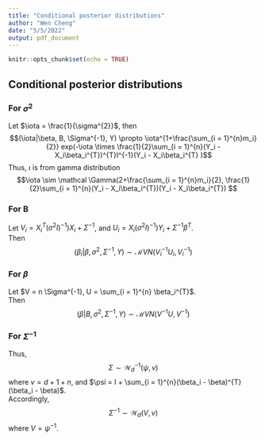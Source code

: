 ```yaml
---
title: "Conditional posterior distributions"
author: "Wen Cheng"
date: "5/5/2022"
output: pdf_document
---
```


```r
knitr::opts_chunk$set(echo = TRUE)
```
## Conditional posterior distributions

### For $\sigma^{2}$
Let $\iota = \frac{1}{\sigma^{2}}$, then $$(\iota|\beta, B, \Sigma^{-1}, Y) \propto \iota^{1+\frac{\sum_{i = 1}^{n}m_i}{2}} exp(-\iota \times \frac{1}{2}\sum_{i = 1}^{n}(Y_i - X_i\beta_i^{T})^{T}I^{-1}(Y_i - X_i\beta_i^{T} )$$
Thus, $\iota$ is from gamma distribution
$$\iota \sim \mathcal \Gamma(2+\frac{\sum_{i = 1}^{n}m_i}{2},  \frac{1}{2}\sum_{i = 1}^{n}(Y_i - X_i\beta_i^{T})(Y_i - X_i\beta_i^{T}) $$

### For B
\begin{align}
\pi (B| \beta, \sigma^{2},\Sigma^{-1}, Y) 
& \propto exp(-\frac{1}{2}\sum_{i = 1}^{n} \left[ (Y_i - X_i\beta_i^{T})^{T}(\sigma^{2}I)^{-1}(Y_i - X_i\beta_i^{T})+(\beta_i - \beta)\Sigma^{-1}(\beta_1 - \beta)^{T} \right]) \\
& \propto exp(-\frac{1}{2}\sum_{i = 1}^{n} \left[ \beta_i(X_i^{T}(\sigma^{2}I)^{-1}X_i + \Sigma^{-1})\beta_i^{T} - 2\beta_i(X_i(\sigma^{2}I)^{-1})Y_i + \Sigma^{-1}\beta^{T} \right] ) \\
\end{align}
Let $V_i = X_i^{T}(\sigma^{2}I)^{-1})X_i + \Sigma^{-1}$, and $U_i = X_i(\sigma^{2}I)^{-1})Y_i + \Sigma^{-1}\beta^{T}$.   
Then
$$ (\beta_i| \beta, \sigma^{2},\Sigma^{-1}, Y) \sim \mathcal MVN(V_i^{-1}U_i, V_i^{-1}) $$

### For $\beta$
\begin{align}
\pi(\beta| B, \sigma^{2},\Sigma^{-1}, Y) 
& \propto exp(-\frac{1}{2}\sum_{i = 1}^{n} (\beta_i - \beta)\Sigma^{-1}(\beta_1 - \beta)^{T})\\
& \propto exp(-\frac{1}{2}\sum_{i = 1}^{n} \left[ \beta \Sigma^{-1}\beta^{T} - 2\beta \Sigma^{-1} \beta_i^{T} \right] ) \\
\end{align}
Let $V = n \Sigma^{-1}, U = \sum_{i = 1}^{n} \beta_i^{T}$.    
Then
$$ (\beta| B, \sigma^{2},\Sigma^{-1}, Y) \sim \mathcal MVN(V^{-1}U, V^{-1}) $$


### For $\Sigma^{-1}$
\begin{align}
\pi(\Sigma^{-1}| \beta, B, \sigma^{2}, Y) 
& \propto |\Sigma|^{-(d+1)}exp(-\frac{1}{2}tr(\Sigma^{-1})|\Sigma|^{-\frac{n}{2}} exp(-\frac{1}{2}\sum_{i = 1}^{n} (\beta_i - \beta)\Sigma^{-1}(\beta_1 - \beta)^{T})\\
& \propto |\Sigma|^{-(d+1+\frac{n}{2})}exp(-\frac{1}{2} \left[ tr(\Sigma^{-1}) + tr((\beta_i - \beta)\Sigma^{-1}(\beta_1 - \beta)^{T}) \right] \\
& \propto |\Sigma|^\frac{-(d+1+n+d+1)}{2} exp(-\frac{1}{2} tr( \left[ I + \sum_{i = 1}^{n}(\beta_i - \beta)^{T}(\beta_i - \beta) \right] \Sigma^{-1}))\\
\end{align}
Thus,
$$ \Sigma \sim \mathcal W_d^{-1} (\psi, v)$$
where $v = d+1+n$, and $\psi = I + \sum_{i = 1}^{n}(\beta_i - \beta)^{T}(\beta_i - \beta)$.      
Accordingly,
$$ \Sigma^{-1} \sim \mathcal W_d(V, v) $$
where $V = \psi^{-1}$.